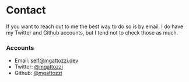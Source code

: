 # Contact

If you want to reach out to me the best way to do so is by email. I do have my
Twitter and Github accounts, but I tend not to check those as much.

### Accounts
- Email: self@mgattozzi.dev
- Twitter: [@mgattozzi](https://twitter.com/mgattozzi)
- Github: [@mgattozzi](https://github.com/mgattozzi)
